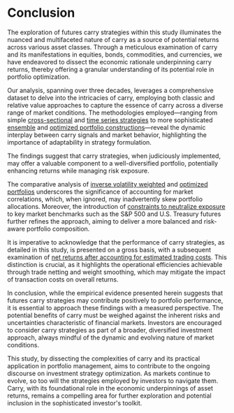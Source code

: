 
# Conclusion

The exploration of futures carry strategies within this study illuminates the nuanced and multifaceted nature of carry as a source of potential returns across various asset classes. Through a meticulous examination of carry and its manifestations in equities, bonds, commodities, and currencies, we have endeavored to dissect the economic rationale underpinning carry returns, thereby offering a granular understanding of its potential role in portfolio optimization.

Our analysis, spanning over three decades, leverages a comprehensive dataset to delve into the intricacies of carry, employing both classic and relative value approaches to capture the essence of carry across a diverse range of market conditions. The methodologies employed—ranging from simple [cross-sectional](/performance-analysis/sector-carry-strategies) and [time series strategies](/performance-analysis/carry-on-the-full-liquid-futures-universe) to more sophisticated [ensemble](/performance-analysis/carry-on-the-full-liquid-futures-universe/inverse-volatility-weighted-portfolios) and [optimized portfolio constructions](/performance-analysis/carry-on-the-full-liquid-futures-universe/optimized-portfolios)—reveal the dynamic interplay between carry signals and market behavior, highlighting the importance of adaptability in strategy formulation.

<Callout>
The findings suggest that carry strategies, when judiciously implemented, may offer a valuable component to a well-diversified portfolio, potentially enhancing returns while managing risk exposure.
</Callout>

The comparative analysis of [inverse volatility weighted](/performance-analysis/carry-on-the-full-liquid-futures-universe/inverse-volatility-weighted-portfolios) and [optimized portfolios](/performance-analysis/carry-on-the-full-liquid-futures-universe/optimized-portfolios) underscores the significance of accounting for market correlations, which, when ignored, may inadvertently skew portfolio allocations. Moreover, the introduction of [constraints to neutralize exposure](/performance-analysis/carry-on-the-full-liquid-futures-universe/constrained-portfolios) to key market benchmarks such as the S&amp;P 500 and U.S. Treasury futures further refines the approach, aiming to deliver a more balanced and risk-aware portfolio composition.

It is imperative to acknowledge that the performance of carry strategies, as detailed in this study, is presented on a gross basis, with a subsequent examination of [net returns after accounting for estimated trading costs](/performance-analysis/carry-on-the-full-liquid-futures-universe/gross-versus-net-returns). This distinction is crucial, as it highlights the operational efficiencies achievable through trade netting and weight smoothing, which may mitigate the impact of transaction costs on overall returns.

In conclusion, while the empirical evidence presented herein suggests that futures carry strategies may contribute positively to portfolio performance, it is essential to approach these findings with a measured perspective. The potential benefits of carry must be weighed against the inherent risks and uncertainties characteristic of financial markets. Investors are encouraged to consider carry strategies as part of a broader, diversified investment approach, always mindful of the dynamic and evolving nature of market conditions. 

This study, by dissecting the complexities of carry and its practical application in portfolio management, aims to contribute to the ongoing discourse on investment strategy optimization. As markets continue to evolve, so too will the strategies employed by investors to navigate them. Carry, with its foundational role in the economic underpinnings of asset returns, remains a compelling area for further exploration and potential inclusion in the sophisticated investor's toolkit.